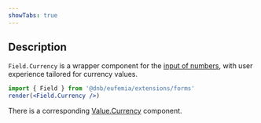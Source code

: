 ```yaml
---
showTabs: true
---
```


## Description

`Field.Currency` is a wrapper component for the [input of numbers](/uilib/extensions/forms/base-fields/Number), with user experience tailored for currency values.

```jsx
import { Field } from '@dnb/eufemia/extensions/forms'
render(<Field.Currency />)
```

There is a corresponding [Value.Currency](/uilib/extensions/forms/create-component/Value/Currency) component.

